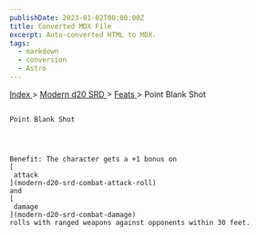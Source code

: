 ```yaml
---
publishDate: 2023-01-02T00:00:00Z
title: Converted MDX File
excerpt: Auto-converted HTML to MDX.
tags:
  - markdown
  - conversion
  - Astro
---
```







[
      Index
     ](-index)
     >
     [
      Modern d20 SRD
     ](modern-d20-srd-index)
     >
     [
      Feats
     ](modern-d20-srd-feats-index)
     > Point Blank Shot
    




## 
    Point Blank Shot
   



    Benefit: The character gets a +1 bonus on
    [
     attack
    ](modern-d20-srd-combat-attack-roll)
    and
    [
     damage
    ](modern-d20-srd-combat-damage)
    rolls with ranged weapons against opponents within 30 feet.
   





